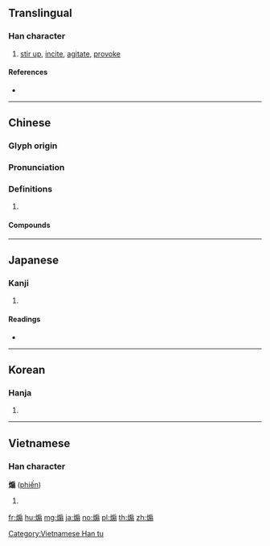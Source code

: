 {{also|搧}}
==Translingual==

===Han character===
{{Han char|rn=86|rad=火|as=10|sn=14|four=93827|canj=FHSM,FISM|ids=⿰火扇}}

# [[stir up]], [[incite]], [[agitate]], [[provoke]]

====References====
* {{Han ref|kx=0678.250|dkj=19272|dj=1090.150|hdz=32225.060|uh=717D|ud=29053|bh=BAB4|bd=47796}}

----

==Chinese==
{{zh-forms}}

===Glyph origin===
{{Han etym}}

===Pronunciation===
{{zh-pron
|m=shān
|c=sin3
|mc=y
|oc=y
|cat=
}}

===Definitions===
{{zh-hanzi}}

# {{rfdef|zh}}

====Compounds====
{{zh-der|煽動|煽情|煽惑|煽風點火|風火相煽}}

----

==Japanese==

===Kanji===
{{ja-kanji|grade=uc|rs=火10}}

# {{defn|lang=ja|sort=火10}}

====Readings====
* {{ja-readings|on=[[せん]] (sen)|kun=[[あおる]] (aoru), [[おだてる]] (odateru), [[おこる]] (okoru)}}

----

==Korean==

===Hanja===
{{ko-hanja|hangeul=선|eumhun=|rv=seon|mr=sŏn|y=sen}}

# {{defn|lang=ko|sort=火10}}

----

==Vietnamese==

===Han character===
'''煽''' ([[phiến]])

# {{defn|vi}}

[[Category:Vietnamese Han tu]]

[[fr:煽]]
[[hu:煽]]
[[mg:煽]]
[[ja:煽]]
[[no:煽]]
[[pl:煽]]
[[th:煽]]
[[zh:煽]]